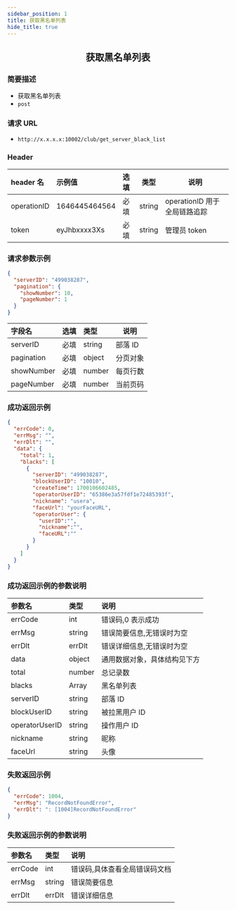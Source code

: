 ```yaml
---
sidebar_position: 1
title: 获取黑名单列表
hide_title: true
---
```


<center>

## 获取黑名单列表

</center>

### 简要描述

- 获取黑名单列表
- `post`

### 请求 URL

- `http://x.x.x.x:10002/club/get_server_black_list`

### Header

| header 名   | 示例值        | 选填 | 类型   | 说明                         |
| :---------- | :------------ | :--- | ------ | ---------------------------- |
| operationID | 1646445464564 | 必填 | string | operationID 用于全局链路追踪 |
| token       | eyJhbxxxx3Xs  | 必填 | string | 管理员 token                 |

### 请求参数示例

```json
{
  "serverID": "499038287",
  "pagination": {
    "showNumber": 10,
    "pageNumber": 1
  }
}
```

| 字段名     | 选填 | 类型   | 说明     |
| :--------- | :--- | :----- | -------- |
| serverID   | 必填 | string | 部落 ID  |
| pagination | 必填 | object | 分页对象 |
| showNumber | 必填 | number | 每页行数 |
| pageNumber | 必填 | number | 当前页码 |

### 成功返回示例

```json
{
  "errCode": 0,
  "errMsg": "",
  "errDlt": "",
  "data": {
    "total": 1,
    "blacks": [
      {
        "serverID": "499038287",
        "blockUserID": "10010",
        "createTime": 1700106602485,
        "operatorUserID": "65386e3a57fdf1e72485393f",
        "nickname": "usera",
        "faceUrl": "yourFaceURL",
        "operatorUser": {
          "userID":"",
          "nickname":"",
          "faceURL":""
        }
      }
    ]
  }
}
```

### 成功返回示例的参数说明

| 参数名         | 类型   | 说明                         |
| :------------- | :----- | :--------------------------- |
| errCode        | int    | 错误码,0 表示成功            |
| errMsg         | string | 错误简要信息,无错误时为空    |
| errDlt         | errDlt | 错误详细信息,无错误时为空    |
| data           | object | 通用数据对象，具体结构见下方 |
| total          | number | 总记录数                     |
| blacks         | Array  | 黑名单列表                   |
| serverID       | string | 部落 ID                      |
| blockUserID    | string | 被拉黑用户 ID                |
| operatorUserID | string | 操作用户 ID                  |
| nickname       | string | 昵称                         |
| faceUrl        | string | 头像                         |

### 失败返回示例

```json
{
  "errCode": 1004,
  "errMsg": "RecordNotFoundError",
  "errDlt": ": [1004]RecordNotFoundError"
}
```

### 失败返回示例的参数说明

| 参数名  | 类型   | 说明                          |
| :------ | :----- | :---------------------------- |
| errCode | int    | 错误码,具体查看全局错误码文档 |
| errMsg  | string | 错误简要信息                  |
| errDlt  | errDlt | 错误详细信息                  |
